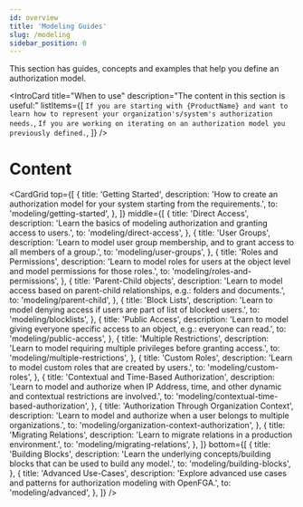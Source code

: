 ```yaml
---
id: overview
title: 'Modeling Guides'
slug: /modeling
sidebar_position: 0
---
```



<DocumentationNotice />

This section has guides, concepts and examples that help you define an authorization model.

<IntroCard
  title="When to use"
  description="The content in this section is useful:"
  listItems={[
    `If you are starting with {ProductName} and want to learn how to represent your organization's/system's authorization needs.`,
    `If you are working on iterating on an authorization model you previously defined.`,
  ]}
/>

# Content

<CardGrid
  top={[
    {
      title: 'Getting Started',
      description: 'How to create an authorization model for your system starting from the requirements.',
      to: 'modeling/getting-started',
    },
  ]}
  middle={[
    {
      title: 'Direct Access',
      description: 'Learn the basics of modeling authorization and granting access to users.',
      to: 'modeling/direct-access',
    },
    {
      title: 'User Groups',
      description: 'Learn to model user group membership, and to grant access to all members of a group.',
      to: 'modeling/user-groups',
    },
    {
      title: 'Roles and Permissions',
      description: 'Learn to model roles for users at the object level and model permissions for those roles.',
      to: 'modeling/roles-and-permissions',
    },
    {
      title: 'Parent-Child objects',
      description: 'Learn to model access based on parent-child relationships, e.g.: folders and documents.',
      to: 'modeling/parent-child',
    },
    {
      title: 'Block Lists',
      description: 'Learn to model denying access if users are part of list of blocked users.',
      to: 'modeling/blocklists',
    },
    {
      title: 'Public Access',
      description: 'Learn to model giving everyone specific access to an object, e.g.: everyone can read.',
      to: 'modeling/public-access',
    },
    {
      title: 'Multiple Restrictions',
      description: 'Learn to model requiring multiple privileges before granting access.',
      to: 'modeling/multiple-restrictions',
    },
    {
      title: 'Custom Roles',
      description: 'Learn to model custom roles that are created by users.',
      to: 'modeling/custom-roles',
    },
    {
      title: 'Contextual and Time-Based Authorization',
      description:
        'Learn to model and authorize when IP Address, time, and other dynamic and contextual restrictions are involved.',
      to: 'modeling/contextual-time-based-authorization',
    },
    {
      title: 'Authorization Through Organization Context',
      description: 'Learn to model and authorize when a user belongs to multiple organizations.',
      to: 'modeling/organization-context-authorization',
    },
    {
      title: 'Migrating Relations',
      description: 'Learn to migrate relations in a production environment.',
      to: 'modeling/migrating-relations',
    },
  ]}
  bottom={[
    {
      title: 'Building Blocks',
      description: 'Learn the underlying concepts/building blocks that can be used to build any model.',
      to: 'modeling/building-blocks',
    },
    {
      title: 'Advanced Use-Cases',
      description: 'Explore advanced use cases and patterns for authorization modeling with OpenFGA.',
      to: 'modeling/advanced',
    },
  ]}
/>
